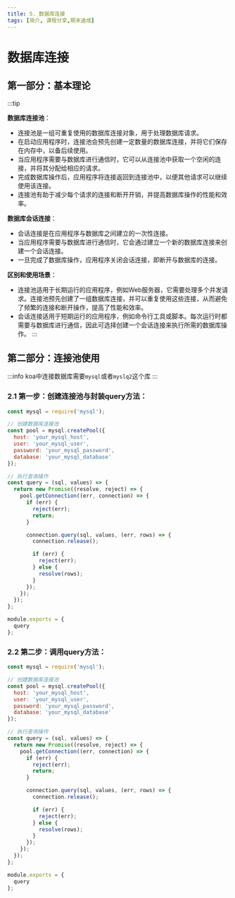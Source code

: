 ```yaml
---
title: 5. 数据库连接
tags: [简介, 课程分享,期末速成]
---
```



# 数据库连接

## 第一部分：基本理论

:::tip

**数据库连接池**：

- 连接池是一组可重复使用的数据库连接对象，用于处理数据库请求。
- 在启动应用程序时，连接池会预先创建一定数量的数据库连接，并将它们保存在内存中，以备后续使用。
- 当应用程序需要与数据库进行通信时，它可以从连接池中获取一个空闲的连接，并将其分配给相应的请求。
- 完成数据库操作后，应用程序将连接返回到连接池中，以便其他请求可以继续使用该连接。
- 连接池有助于减少每个请求的连接和断开开销，并提高数据库操作的性能和效率。

**数据库会话连接**：

- 会话连接是在应用程序与数据库之间建立的一次性连接。
- 当应用程序需要与数据库进行通信时，它会通过建立一个新的数据库连接来创建一个会话连接。
- 一旦完成了数据库操作，应用程序关闭会话连接，即断开与数据库的连接。

**区别和使用场景**：

- 连接池适用于长期运行的应用程序，例如Web服务器，它需要处理多个并发请求。连接池预先创建了一组数据库连接，并可以重复使用这些连接，从而避免了频繁的连接和断开操作，提高了性能和效率。
- 会话连接适用于短期运行的应用程序，例如命令行工具或脚本。每次运行时都需要与数据库进行通信，因此可选择创建一个会话连接来执行所需的数据库操作。
:::


## 第二部分：连接池使用

:::info
koa中连接数据库需要`mysql`或者`myslq2`这个库
:::

### 2.1 第一步：创建连接池与封装query方法：

```js
const mysql = require('mysql');

// 创建数据库连接池
const pool = mysql.createPool({
  host: 'your_mysql_host',
  user: 'your_mysql_user',
  password: 'your_mysql_password',
  database: 'your_mysql_database'
});

// 执行查询操作
const query = (sql, values) => {
  return new Promise((resolve, reject) => {
    pool.getConnection((err, connection) => {
      if (err) {
        reject(err);
        return;
      }

      connection.query(sql, values, (err, rows) => {
        connection.release();

        if (err) {
          reject(err);
        } else {
          resolve(rows);
        }
      });
    });
  });
};

module.exports = {
  query
};

```

### 2.2 第二步：调用query方法：


```js
const mysql = require('mysql');

// 创建数据库连接池
const pool = mysql.createPool({
  host: 'your_mysql_host',
  user: 'your_mysql_user',
  password: 'your_mysql_password',
  database: 'your_mysql_database'
});

// 执行查询操作
const query = (sql, values) => {
  return new Promise((resolve, reject) => {
    pool.getConnection((err, connection) => {
      if (err) {
        reject(err);
        return;
      }

      connection.query(sql, values, (err, rows) => {
        connection.release();

        if (err) {
          reject(err);
        } else {
          resolve(rows);
        }
      });
    });
  });
};

module.exports = {
  query
};

```